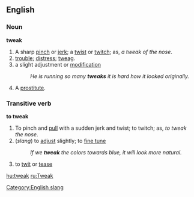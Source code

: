 ==English==

===Noun===

'''tweak'''

#A sharp [[pinch]] or [[jerk]]; a [[twist]] or [[twitch]]; as, ''a tweak of the nose''.
#[[trouble]]; [[distress]]; [[tweag]].
#a slight adjustment or [[modification]]
#:''He is running so many '''tweaks''' it is hard how it looked originally.''
#A [[prostitute]].

===Transitive verb===

'''to tweak'''

#To pinch and [[pull]] with a sudden jerk and twist; to twitch; as, ''to tweak the nose''.
#(''slang'') to [[adjust]] slightly; to [[fine tune]]
#:''If we '''tweak''' the colors towards blue, it will look more natural.''
#to [[twit]] or [[tease]]

[[hu:tweak]]
[[ru:Tweak]]

[[Category:English slang]]